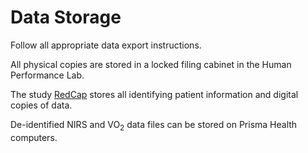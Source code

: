 # Data Storage {#DataStorage}

Follow all appropriate data export instructions.

All physical copies are stored in a locked filing cabinet in the Human Performance Lab.

The study [RedCap][RedCapURL] stores all identifying patient information and digital copies of data. 

De-identified NIRS and VO~2~ data files can be stored on Prisma Health computers. 


[RedCapURL]:https://redcap.prismahealth.org
